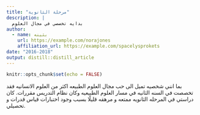```yaml
---
title: "مرحلة الثانوية"
description: |
  بدايه تخصصي في مجال العلوم 
author:
  - name: بثينه 
    url: https://example.com/norajones
    affiliation_url: https://example.com/spacelysprokets
date: "2016-2018"
output: distill::distill_article
---
```


```r
knitr::opts_chunk$set(echo = FALSE)
```

بما انني شخصيه تميل الى حب مجال العلوم الطبيعه اكثر من العلوم الانسانيه فقد تخصصت في السنه الثانيه في مسار العلوم الطبيعيه وكان نظام التدريس مقررات.
كان دراستي في المرحله الثانويه ممتعه و مرهقه قليلًا بسبب وجود اختبارات قياس قدرات و تحصيلي.





